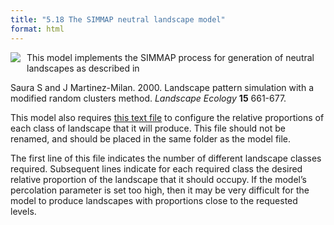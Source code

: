 ```yaml
---
title: "5.18 The SIMMAP neutral landscape model"
format: html
---
```


[![](5.18-simmap.png)](5.18-simmap.nlogo){style="float:left; margin-right:10px; margin-bottom:5px;"} This model implements the SIMMAP process for generation of neutral landscapes as described in

Saura S and J Martinez-Milan. 2000. Landscape pattern simulation with a modified random clusters method. _Landscape Ecology_ **15** 661-677.

This model also requires [this text file](5.18-classes.txt) to configure the relative proportions of each class of landscape that it will produce. This file should not be renamed, and should be placed in the same folder as the model file.

The first line of this file indicates the number of different landscape classes required. Subsequent lines indicate for each required class the desired relative proportion of the landscape that it should occupy. If the model’s percolation parameter is set too high, then it may be very difficult for the model to produce landscapes with proportions close to the requested levels.